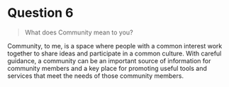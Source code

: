 # Question 6

> What does Community mean to you?

Community, to me, is a space where people with a common interest work together to share ideas and participate in a common culture. With careful guidance, a community can be an important source of information for community members and a key place for promoting useful tools and services that meet the needs of those community members.
